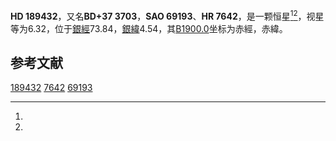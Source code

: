 {{Starbox begin
| name = HD 189432
}}
{{Starbox observe
| epoch = [[J2000.0|J2000.0]]
| constell = {{星座名待查}}<ref name=SIMBAD>{{cite web
 | url=http://simbad.u-strasbg.fr/simbad/sim-id?Ident=HR+7642
 | title=Pulsating variable Star
 | publisher=Centre de Données astronomiques de Strasbourg
 | work=SIMBAD
 | accessdate=2012-07-13
 | archive-date=2019-07-25
 | archive-url=https://web.archive.org/web/20190725072325/http://simbad.u-strasbg.fr/simbad/sim-id%3FIdent%3DHR%2B7642
 }}</ref><ref name=DATA>{{cite web
 | url=http://vizier.u-strasbg.fr/viz-bin/VizieR-5?-out.add=.&-source=5050&-corr=PK=HR&-out.max=9999&HR=7642
 | title=VizieR Detailed Page
 | accessdate=2012-07-13
 | archive-date=2019-02-16
 | archive-url=https://web.archive.org/web/20190216094505/http://vizier.u-strasbg.fr/viz-bin/VizieR-5?-out.add=.&-source=5050&-corr=PK=HR&-out.max=9999&HR=7642
 | dead-url=no
 }}</ref>
| 星官 = 
| ra = {{RA|19|58|34.4}}<ref name=SIMBAD /><ref name=DATA />
| dec = {{DEC|+38|6|20}}<ref name=SIMBAD /><ref name=DATA />
| appmag_v = 6.32<ref name=SIMBAD /><ref name=DATA />
}}
{{Starbox character
| class = B5IV<ref name=SIMBAD /><ref name=DATA />
| b-v = -0.09<ref name=SIMBAD /><ref name=DATA />
| u-b = -0.5<ref name=SIMBAD /><ref name=DATA />
| r-i = <ref name=SIMBAD /><ref name=DATA />
| variable = 
}}
{{Starbox astrometry
| radial_v = -0.5
| prop_mo_ra = -14
| parallax = 0.004
| p_error =
}}
{{Starbox catalog
| names =BD+37 3703，[[SAO星表|SAO]] 69193，[[HD星表|HD]] 189432，[[HR星表|HR]] 7642}}
{{Starbox reference |Simbad=HR+7642}}
{{Starbox end}}

'''HD 189432'''，又名'''BD+37 3703'''，'''SAO 69193'''、'''HR 7642'''，是一颗恒星<ref name=SIMBAD /><ref name=DATA />，视星等为6.32，位于[[銀道座標系|銀經]]73.84，[[銀道座標系|銀緯]]4.54，其[[B1900.0|B1900.0]]坐标为赤經{{RA|19|54|57.9}}，赤緯{{DEC|+37|4.54|2}}。

== 参考文献 ==
{{reflist}}

{{star-stub}}

[[Category:HD和HDE天體|189432]]
[[Category:HR天體|7642]]
[[Category:SAO天體|69193]]